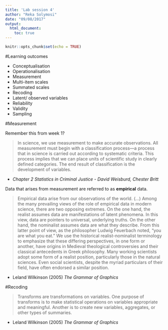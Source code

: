 ```yaml
---
title: 'Lab session 4'
author: "Reka Solymosi"
date: "09/08/2017"
output:
  html_document:
    toc: true
---
```


```r
knitr::opts_chunk$set(echo = TRUE)
```

#Learning outcomes

- Conceptualisation
- Operationalisation
- Measurement
- Multi-item scales
- Summated scales
- Recoding
- Latent/ observed variables
- Reliability
- Validity
- Sampling



#Measurement

Remember this from week 1?

> In science, we use measurement to make accurate observations. All measurement must begin with a classification process—a process that in science is carried out according to systematic criteria. This process implies that we can place units of scientific study in clearly defined categories. The end result of classification is the development of variables.

- *Chapter 2 Statistics in Criminal Justice - David Weisburd, Chester Britt*


Data that arises from measurement are referred to as **empirical** data. 



> Empirical data arise from our observations of the world. (...) Among the many prevailing views of the role of empirical data in modern science, there are two opposing extremes. On the one hand, the realist assumes data are manifestations of latent phenomena. In this view, data are pointers to universal, underlying truths. On the other hand, the nominalist assumes data are what they describe. From this latter point of view, as the philosopher Ludwig Feuerbach noted, “you are what you eat.” We use the historical realist-nominalist terminology to emphasize that these differing perspectives, in one form or another, have origins in Medieval theological controversies and their classical antecedents in Greek philosophy. Many working scientists adopt some form of a realist position, particularly those in the natural sciences. Even social scientists, despite the myriad particulars of their field, have often endorsed a similar position. 

- Leland Wilkinson (2005) *The Grammar of Graphics*

#Recoding

> Transforms are transformations on variables. One purpose of transforms is to
make statistical operations on variables appropriate and meaningful. Another
is to create new variables, aggregates, or other types of summaries. 

- Leland Wilkinson (2005) *The Grammar of Graphics*



